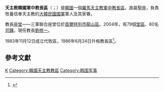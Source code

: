 {{Infobox diocese
|name = 天主教 軍宗教區
|jurisdiction = 
|latin = Ordinariatus Militaris Corea
|local = {{lang|ko|천주교 군종교구}}{{ko}}
|border = catholic
|image = 
|image_size = 
|caption = 
|location = {{ROK}}
|territory =
|rite = 羅馬禮
|patron = 
|province = 直屬聖座
|established = 1983年
|cathedral = 三軍中央座堂
|co-cathedral = 
|leadership = 
|ordinary = [[劉修一|劉修一]]
|coadjutor bishop = 
|auxiliary = 
|emeritus = 
|vicar general = 
|chancery = 
|procura =
|title1 = 
|title1_name = 
|title2 = 
|title2_name = 
|title3 = 
|title3_name = 
|population = 
|parishes = 70
|churches = 
|congregations = 
|secular priests = 80
|image2 = 
|image2_size = 
|image2_alt = 
|caption2 = 
|curia = 
|address = 
|telephone_no = 
|website = [http://www.gunjong.or.kr/ 韓國天主教軍宗教區]
|footnote =  
}}

'''天主教韓國軍中教長區'''（{{lang-la|'''Ordinariatus Militaris Corea'''}}；{{朝|'''천주교 군종교구'''|'''天主教 軍宗教區'''}}）是[[韓國|韓國]]一個[[羅馬天主教|羅馬天主教]][[軍中教長區|軍中教長區]]，直屬[[聖座|聖座]]，負責牧養信奉天主教的[[大韓民國國軍|大韓民國國軍]]軍人及其家眷。

教長[[座堂|座堂]]——三軍聯合座堂位於[[首爾特別市|首爾特別市]][[龍山區_(首爾特別市)|龍山區]]。2004年，有79個[[堂區|堂區]]、80名[[司鐸|司鐸]]。現任教長[[劉修一|劉修一]]。

1983年11月12日成立代牧區，1986年6月24日升格教長區<ref>{{Cite web |url=http://www.vatican.va/holy_father/john_paul_ii/apost_constitutions/documents/hf_jp-ii_apc_19860421_spirituali-militum-curae_lt.html |title=升為教長區的宗座憲令 |accessdate=2014-09-01 |archive-date=2011-11-03 |archive-url=https://web.archive.org/web/20111103080952/http://www.vatican.va/holy_father/john_paul_ii/apost_constitutions/documents/hf_jp-ii_apc_19860421_spirituali-militum-curae_lt.html |dead-url=no }}</ref>。

==參考文獻==
{{reflist}}

{{朝鮮半島天主教}}
{{軍中教長區}}

[[Category:軍中教長區|K]]
[[Category:韓國天主教教區|Category:韓國天主教教區]]
[[Category:韩国军事|Category:韩国军事]]
